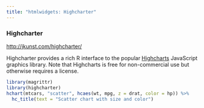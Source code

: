 ```yaml
---
title: "htmlwidgets: Highcharter"
---
```


### Highcharter
<http://jkunst.com/highcharter/>

Highcharter provides a rich R interface to the popular [Highcharts](http://www.highcharts.com/) JavaScript graphics library. Note that Highcharts is free for non-commercial use but otherwise requires a license.

```r
library(magrittr)
library(highcharter)
hchart(mtcars, "scatter", hcaes(wt, mpg, z = drat, color = hp)) %>%
  hc_title(text = "Scatter chart with size and color")
```
